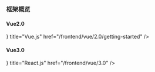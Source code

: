 ### 框架概览


#### Vue2.0
<Cards>
  <Cards.Card
    icon={<NotionVue />}
    title="Vue.js"
    href="/frontend/vue/2.0/getting-started"
  />
</Cards>

 #### Vue3.0
<Cards>
  <Cards.Card
    icon={<NotionVue />}
    title="React.js"
    href="/frontend/vue/3.0"
  />
</Cards>
